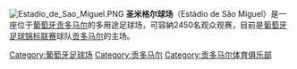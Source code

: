 {{coord|41|08|09.44|N|8|32|30.33|W|type:landmark|display=title}}
{{Unreferenced|time=2020-08-09T15:50:36+00:00}}
[[File:Estadio_de_Sao_Miguel.PNG|right]]
'''圣米格尔球场'''（Estádio de São Miguel）是一座位于[[葡萄牙|葡萄牙]][[贡多马尔_(葡萄牙)|贡多马尔]]的多用途足球场，可容納2450名观众观赛，目前是[[葡萄牙足球锦标联赛|葡萄牙足球锦标联赛]]球队[[贡多马尔体育俱乐部|贡多马尔]]的主场。

{{Gymnasium-stub}}
{{Portugal-stub}}
{{DEFAULTSORT:Estadio de Sao Miguel (Gondomar)}}
[[Category:葡萄牙足球场|Category:葡萄牙足球场]]
[[Category:贡多马尔|Category:贡多马尔]]
[[Category:贡多马尔体育俱乐部|Category:贡多马尔体育俱乐部]]